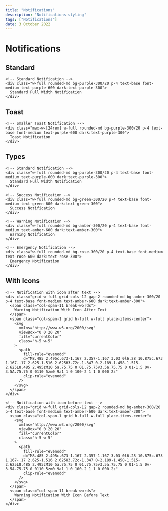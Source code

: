 ---
title: "Notifications"
description: "Notifications styling"
tags: ["Notifications"]
date: 3 October 2022
---

# Notifications

## Standard

```html-preview
<!-- Standard Notification -->
<div class="w-full rounded-md bg-purple-300/20 p-4 text-base font-medium text-purple-600 dark:text-purple-300">
  Standard Full Width Notification
</div>
```

## Toast

```html-preview
<!-- Smaller Toast Notification -->
<div class="max-w-[24rem] w-full rounded-md bg-purple-300/20 p-4 text-base font-medium text-purple-600 dark:text-purple-300">
  Toast Notification
</div>
```

## Types

```html-preview
<!-- Standard Notification -->
<div class="w-full rounded-md bg-purple-300/20 p-4 text-base font-medium text-purple-600 dark:text-purple-300">
  Standard Full Width Notification
</div>

<!-- Success Notification -->
<div class="w-full rounded-md bg-green-300/20 p-4 text-base font-medium text-green-600 dark:text-green-300">
  Success Notification
</div>

<!-- Warning Notification -->
<div class="w-full rounded-md bg-amber-300/20 p-4 text-base font-medium text-amber-600 dark:text-amber-300">
  Warning Notification
</div>

<!-- Emergency Notification -->
<div class="w-full rounded-md bg-rose-300/20 p-4 text-base font-medium text-rose-600 dark:text-rose-300">
  Emergency Notification
</div>
```

## With Icons

```html-preview
<!-- Notification with icon after text -->
<div class="grid w-full grid-cols-12 gap-2 rounded-md bg-amber-300/20 p-4 text-base font-medium text-amber-600 dark:text-amber-300">
  <span class="col-span-11 break-words">
    Warning Notification With Icon After Text
  </span>
  <span class="col-span-1 grid h-full w-full place-items-center">
    <svg
      xmlns="http://www.w3.org/2000/svg"
      viewBox="0 0 20 20"
      fill="currentColor"
      class="h-5 w-5"
    >
      <path
        fill-rule="evenodd"
        d="M8.485 2.495c.673-1.167 2.357-1.167 3.03 0l6.28 10.875c.673 1.167-.17 2.625-1.516 2.625H3.72c-1.347 0-2.189-1.458-1.515-2.625L8.485 2.495zM10 5a.75.75 0 01.75.75v3.5a.75.75 0 01-1.5 0v-3.5A.75.75 0 0110 5zm0 9a1 1 0 100-2 1 1 0 000 2z"
        clip-rule="evenodd"
      />
    </svg>
  </span>
</div>

<!-- Notification with icon before text -->
<div class="grid w-full grid-cols-12 gap-2 rounded-md bg-amber-300/20 p-4 text-base font-medium text-amber-600 dark:text-amber-300">
  <span class="col-span-1 grid h-full w-full place-items-center">
    <svg
      xmlns="http://www.w3.org/2000/svg"
      viewBox="0 0 20 20"
      fill="currentColor"
      class="h-5 w-5"
    >
      <path
        fill-rule="evenodd"
        d="M8.485 2.495c.673-1.167 2.357-1.167 3.03 0l6.28 10.875c.673 1.167-.17 2.625-1.516 2.625H3.72c-1.347 0-2.189-1.458-1.515-2.625L8.485 2.495zM10 5a.75.75 0 01.75.75v3.5a.75.75 0 01-1.5 0v-3.5A.75.75 0 0110 5zm0 9a1 1 0 100-2 1 1 0 000 2z"
        clip-rule="evenodd"
      />
    </svg>
  </span>
  <span class="col-span-11 break-words">
    Warning Notification With Icon Before Text
  </span>
</div>
```

